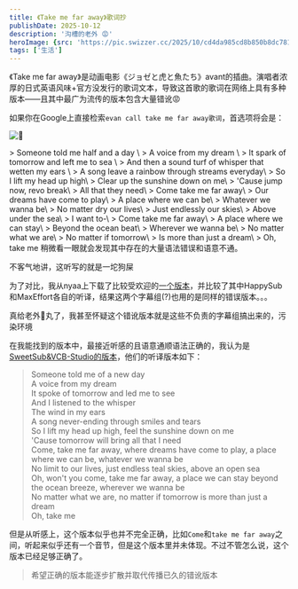 ```yaml
---
title: 《Take me far away》歌词抄
publishDate: 2025-10-12
description: '沟槽的老外 😡'
heroImage: {src: 'https://pic.swizzer.cc/2025/10/cd4da985cd8b850b8dc781016af0a159.png', inferSize: true}
tags: ['生活']
---
```



《Take me far away》是动画电影《ジョゼと虎と魚たち》avant的插曲。演唱者浓厚的日式英语风味+官方没发行的歌词文本，导致这首歌的歌词在网络上具有多种版本——且其中最广为流传的版本包含大量错讹😡

如果你在Google上直接检索`evan call take me far away歌词`，首选项将会是：

![💩](assets/image-63.png)

<Collapse title='错讹版本'>
> Someone told me half and a day \
> A voice from my dream \
> It spark of tomorrow and left me to sea \
> And then a sound turf of whisper that wetten my ears \
> A song leave a rainbow through streams everyday\
> So I lift my head up high\
> Clear up the sunshine down on me\
> 'Cause jump now, revo break\
> All that they need\
> Come take me far away\
> Our dreams have come to play\
> A place where we can be\
> Whatever we wanna be\
> No matter dry our lives\
> Just endlessly our skies\
> Above under the sea\
> I want to-\
> Come take me far away\
> A place where we can stay\
> Beyond the ocean beat\
> Wherever we wanna be\
> No matter what we are\
> No matter if tomorrow\
> Is more than just a dream\
> Oh, take me
</Collapse>
稍微看一眼就会发现其中存在的大量语法错误和语意不通。

<Spoiler>不客气地讲，这听写的就是一坨狗屎</Spoiler>

为了对比，我从nyaa上下载了比较受欢迎的[一个版本](https://nyaa.si/view/1528060)，并比较了其中HappySub和MaxEffort各自的听译，结果这两个字幕组(?)也用的是同样的错误版本。。。

<Spoiler>真给老外🍬丸了，我甚至怀疑这个错讹版本就是这些不负责的字幕组搞出来的，污染环境</Spoiler>

在我能找到的版本中，最接近听感的且语意通顺语法正确的，我认为是[SweetSub&VCB-Studio的版本](https://vcb-s.com/archives/14969)，他们的听译版本如下：

> Someone told me of a new day\
> A voice from my dream\
> It spoke of tomorrow and led me to see\
> And I listened to the whisper\
> The wind in my ears\
> A song never-ending through smiles and tears\
> So I lift my head up high,
> feel the sunshine down on me\
> 'Cause tomorrow will bring all that I need\
> Come, take me far away,
> where dreams have come to play,
> a place where we can be, whatever we wanna be\
> No limit to our lives,
> just endless teal skies, above an open sea\
> Oh, won't you come, take me far away,
> a place we can stay
> beyond the ocean breeze,
> wherever we wanna be\
> No matter what we are,
> no matter if tomorrow is more than just a dream\
> Oh, take me

但是从听感上，这个版本似乎也并不完全正确，比如`Come`和`take me far away`之间，听起来似乎还有一个音节，但是这个版本里并未体现。不过不管怎么说，这个版本已经足够正确了。

> 希望正确的版本能逐步扩散并取代传播已久的错讹版本

